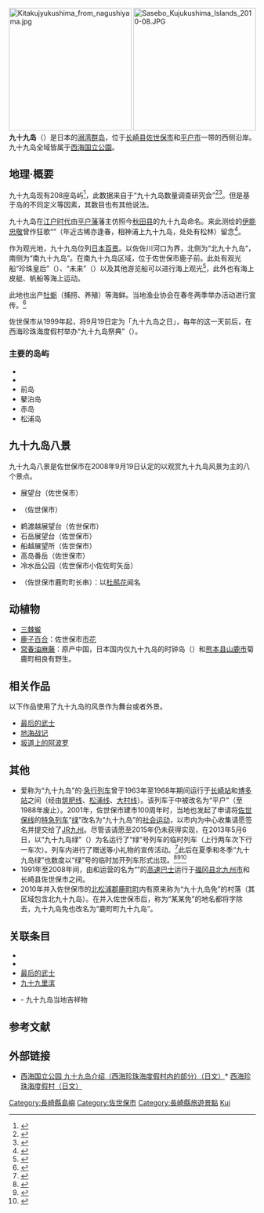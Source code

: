 {{japanese|image=Sasebo99IslandsSunset2A.jpg|japanese=九十九島|kana=くじゅうくしま|romaji=kujūkushima}}
[[File:Kitakujyukushima_from_nagushiyama.jpg|250px]]
[[File:Sasebo_Kujukushima_Islands_2010-08.JPG|250px]]
'''九十九岛'''（{{jpn|j=九十九島|hg=くじゅうくしま|rm=Kujūkushima|f=y}}）是日本的[[溺湾|溺湾]][[群岛|群岛]]，位于[[长崎县|长崎县]][[佐世保市|佐世保市]]和[[平户市|平户市]]一带的{{link-ja|北松浦半岛|北松浦半島}}西侧沿岸。九十九岛全域皆属于[[西海国立公園|西海国立公園]]。

==地理·概要==
九十九岛现有208座岛屿<ref>{{Cite Web|url=http://www.city.sasebo.lg.jp/soumu/jyohou/faq/216_5526.html|title=Q.九十九島は99の島があるから九十九島なのですか？|publisher=佐世保市|language=ja|accessdate=2015-11-11|deadurl=yes|archiveurl=https://archive.is/20151112201956/http://www.city.sasebo.lg.jp/soumu/jyohou/faq/216_5526.html|archivedate=2015-11-12}}</ref>，此数据来自于“九十九岛数量调查研究会”<ref>{{Cite web|url=http://www.7midori.org/lets/park/saikai/02.html|title=西海国立公園|accessdate=2015-11-11|language=ja|archive-date=2016-04-21|archive-url=https://web.archive.org/web/20160421192156/http://www.7midori.org/lets/park/saikai/02.html|dead-url=no}}</ref><ref>{{Cite web|url=https://www.pref.nagasaki.jp/sima/qa/nagsaki-qa.html#01|title=ながさきのしまQ&A|accessdate=2015-11-11|language=ja|archive-date=2016-06-23|archive-url=https://web.archive.org/web/20160623103516/http://www.pref.nagasaki.jp/sima/qa/nagsaki-qa.html#01|dead-url=yes}}</ref>。但是基于岛的不同定义等因素，其数目也有其他说法。

九十九岛在[[江户时代|江户时代]]由[[平户藩|平户藩]]藩主{{link-ja|松浦静山|松浦静山}}仿照今[[秋田县|秋田县]]的{{link-ja|象泻|象潟}}九十九岛命名。来此测绘的[[伊能忠敬|伊能忠敬]]曾作狂歌“{{lang|ja|七十に 近き春にぞ あひの浦（相神浦） 九十九島を いきの松原}}”（年近古稀亦逢春，相神浦上九十九岛，处处有松林）留念<ref>{{Cite book|author={{lang|ja|小島一仁}}|title=伊能忠敬|publisher=[[三省堂|三省堂]]|date=1978-3|language=ja}}</ref>。

作为观光地，九十九岛位列[[日本百景|日本百景]]。以佐佐川河口为界，北侧为“北九十九岛”，南侧为“南九十九岛”。{{link-ja|西海珍珠海度假村|九十九島パールシーリゾート}}在南九十九岛区域，位于佐世保市鹿子前。此处有观光船“珍珠皇后”（{{lang-ja|パールクィーン}}）、“未来”（{{lang-ja|みらい}}）以及其他游览船可以进行海上观光<ref>{{Cite web|url=http://www.pearlsea.jp/how_to_play/|title=パールシーレゾートの遊び方|accessdate=2015-11-11|language=ja|archive-url=https://web.archive.org/web/20151113071033/http://www.pearlsea.jp/how_to_play/|archive-date=2015-11-13|dead-url=yes}}</ref>，此外也有海上皮艇、帆船等海上运动。

此地也出产[[牡蛎|牡蛎]]（捕捞、养殖）等海鲜。当地渔业协会在春冬两季举办活动进行宣传。<ref>{{Cite web|url=http://www.jf99.or.jp/hiroba/281.html|title=イベント|accessdate=2015-11-11|language=ja|archive-date=2015-11-02|archive-url=https://web.archive.org/web/20151102014048/http://www.jf99.or.jp/hiroba/281.html|dead-url=no}}</ref>

佐世保市从1999年起，将9月19日定为「九十九岛之日」，每年的这一天前后，在西海珍珠海度假村举办“九十九岛祭典”（{{lang-ja|九十九島の祭典}}）。

===主要的岛屿===
* {{link-ja|黑岛 (长崎县佐世保市)|黒島 (長崎県佐世保市)|黑岛}}
* {{link-ja|高岛 (长崎县佐世保市)|高島 (長崎県佐世保市)|高岛}}
* 前岛
* 鼕泊岛
* 赤岛
* 松浦岛

==九十九岛八景==
九十九岛八景是佐世保市在2008年9月19日认定的以观赏九十九岛风景为主的八个景点。
* {{link-ja|弓张岳|弓張岳}}展望台（佐世保市）
* {{link-ja|展海峰|展海峰}}（佐世保市）
* 鹈渡越展望台（佐世保市）
* 石岳展望台（佐世保市）
* 船越展望所（佐世保市）
* 高岛番岳（佐世保市）
* 冷水岳公园（佐世保市小佐佐町矢岳）
* {{link-ja|长串山公园|長串山公園}}（佐世保市鹿町町长串）：以[[杜鹃花|杜鹃花]]闻名

==动植物==
* [[中华鲎|三棘鲎]]
* [[鹿子百合|鹿子百合]]：佐世保市[[市花|市花]]
* [[常春油麻藤|常春油麻藤]]：原产中国，日本国内仅九十九岛的时钟岛（{{jpn|j=時計島|kn=とこいしま}}）和[[熊本县|熊本县]][[山鹿市|山鹿市]]菊鹿町相良有野生。

==相关作品==
以下作品使用了九十九岛的风景作为舞台或者外景。
* [[最后的武士|最后的武士]]
* [[地海傳說|地海战记]]
* [[坂道上的阿波罗|坂道上的阿波罗]]

==其他==
* 爱称为“九十九岛”的{{link-ja|准急列车|準急列車}}·[[急行列车|急行列车]]曾于1963年至1968年期间运行于[[长崎站|长崎站]]和[[博多站|博多站]]之间（经由[[筑肥线|筑肥线]]、[[西九州线|松浦线]]、[[大村线|大村线]]）。该列车于{{link-ja|1968年10月的时刻表调整|ヨンサントオ}}中被改名为“平户”（至1988年废止）。2001年，佐世保市建市100周年时，当地也发起了申请将[[佐世保线|佐世保线]]的[[特别急行列车|特急列车]]“[[绿号列车|绿]]”改名为“九十九岛”的[[社会运动|社会运动]]，以市内为中心收集请愿签名并提交给了[[JR九州|JR九州]]。尽管该请愿至2015年仍未获得实现，在2013年5月6日，以“九十九岛绿”（{{lang-ja|九十九島みどり}}）为名运行了“绿”号列车的临时列车（上行两车次下行一车次）。列车内进行了赠送{{link-ja|九十九岛煎饼|九十九島せんぺい}}等小礼物的宣传活动。<ref>{{Cite web |url=http://www.city.sasebo.nagasaki.jp/www/contents/1367456014201/index.html |title=1日限定「特急九十九島みどり号」が特別運行します |date=2013-02-20 |language=ja |deadurl=yes |archiveurl=https://web.archive.org/web/20140220051034/http://www.city.sasebo.nagasaki.jp/www/contents/1367456014201/index.html |archivedate=2014-02-20 |accessdate=2015-11-11 }}</ref>此后在夏季和冬季“九十九岛绿”也数度以“绿”号的临时加开列车形式出现。<ref>{{Cite web|url=https://www.jrkyushu.co.jp/top_info/pdf/517/natsunorinnjiressya.pdf|title=夏の増発列車のご案内 （平成 27 年 7 月～9 月）|accessdate=2015-11-11|language=ja|archive-date=2016-03-04|archive-url=https://web.archive.org/web/20160304194835/https://www.jrkyushu.co.jp/top_info/pdf/517/natsunorinnjiressya.pdf|dead-url=no}}</ref><ref>{{Cite web|url=https://www.jrkyushu.co.jp/top_info/pdf/134/fuyurin.pdf|title=冬の増発・増結列車のご案内 （平成 26 年 12 月～平成 27 年 2 月）|accessdate=2015-11-11|language=ja|archive-date=2015-03-20|archive-url=https://web.archive.org/web/20150320094653/http://www.jrkyushu.co.jp/top_info/pdf/134/fuyurin.pdf|dead-url=no}}</ref><ref>{{Cite web|url=https://www.jrkyushu.co.jp/top_info/pdf/226/m027.pdf|title=夏の増発・増結列車のご案内 （平成 26 年 7 月～9 月）|accessdate=2015-11-11|language=ja}}</ref>
* 1991年至2008年间，由{{link-ja|西铁高速巴士|西鉄高速バス}}和{{link-ja|西肥自动车|西肥自動車|西肥巴士}}运营的名为“{{link-ja|九十九岛号|九十九島号}}”的[[高速巴士|高速巴士]]运行于[[福冈县|福冈县]][[北九州市|北九州市]]{{link-ja|砂津巴士中心|砂津バスセンター|砂津}}和长崎县佐世保市{{link-ja|佐世保巴士中心|佐世保バスセンター}}之间。
* 2010年并入佐世保市的[[北松浦郡|北松浦郡]][[鹿町町|鹿町町]]内有原来称为“九十九岛免”的村落（其区域包含北九十九岛）。在并入佐世保市后，称为“某某免”的地名都将{{link-ja|免|免}}字除去，九十九岛免也改名为“鹿町町九十九岛”。

==关联条目==
* {{link-ja|九十九岛 (岛原市)|九十九島 (島原市)|九十九岛（岛原市）}}
* {{link-ja|九十九岛煎饼|九十九島せんぺい}}
* [[最后的武士|最后的武士]]
* [[九十九里滨|九十九里滨]]
* {{link-ja|SanaSenaBona|さなせなぼな}} - 九十九岛当地吉祥物

== 参考文献 ==
{{refbegin}}
{{Reflist}}
{{refend}}

==外部链接==
{{Commonscat|Saikai National Park}}
* [https://web.archive.org/web/20101129035119/http://www.pearlsea.jp/99islands/ 西海国立公园 九十九岛介绍（西海珍珠海度假村内的部分）（日文）]* [http://www.pearlsea.jp/ 西海珍珠海度假村（日文）]{{Wayback|url=http://www.pearlsea.jp/99islands/ |date=20101129035119 }}
{{coord|33|10|N|129|36|E|dim:20000_region:JP-42_type:isle_source:dewiki|display=title}}
{{Pacific Islands}}
{{DEFAULTSORT:Kujuukushima}}
[[Category:長崎縣島嶼|Category:長崎縣島嶼]]
[[Category:佐世保市|Category:佐世保市]]
[[Category:長崎縣旅遊景點|Category:長崎縣旅遊景點]]
[[Category:日本百景|Kuj]]